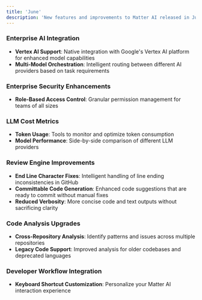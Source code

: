 ```yaml
---
title: 'June'
description: 'New features and improvements to Matter AI released in June 2025'
---
```


### Enterprise AI Integration

- **Vertex AI Support**: Native integration with Google's Vertex AI platform for enhanced model capabilities
- **Multi-Model Orchestration**: Intelligent routing between different AI providers based on task requirements

### Enterprise Security Enhancements

- **Role-Based Access Control**: Granular permission management for teams of all sizes

### LLM Cost Metrics
- **Token Usage**: Tools to monitor and optimize token consumption
- **Model Performance**: Side-by-side comparison of different LLM providers

### Review Engine Improvements

- **End Line Character Fixes**: Intelligent handling of line ending inconsistencies in GitHub
- **Committable Code Generation**: Enhanced code suggestions that are ready to commit without manual fixes
- **Reduced Verbosity**: More concise code and text outputs without sacrificing clarity

### Code Analysis Upgrades

- **Cross-Repository Analysis**: Identify patterns and issues across multiple repositories
- **Legacy Code Support**: Improved analysis for older codebases and deprecated languages

### Developer Workflow Integration

- **Keyboard Shortcut Customization**: Personalize your Matter AI interaction experience